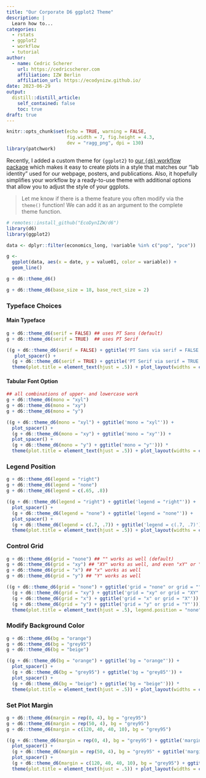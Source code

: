 ```yaml
---
title: "Our Corporate D6 ggplot2 Theme"
description: |
  Learn how to...
categories:
  - rstats
  - ggplot2
  - workflow
  - tutorial
author:
  - name: Cedric Scherer
    url: https://cedricscherer.com
    affiliation: IZW Berlin
    affiliation_url: https://ecodynizw.github.io/
date: 2023-06-29
output:
  distill::distill_article:
    self_contained: false
    toc: true
draft: true
---
```


```r
knitr::opts_chunk$set(echo = TRUE, warning = FALSE, 
                      fig.width = 7, fig.height = 4.3,
                      dev = "ragg_png", dpi = 130)
library(patchwork)
```

Recently, I added a custom theme for `{ggplot2}` to [our `{d6}` workflow package](https://ecodynizw.github.io/posts/d6package/) which makes it easy to create plots in a style that matches our "lab identity" used for our webpage, posters, and publications. Also, it hopefully simplifies your workflow by a ready-to-use theme with additional options that allow you to adjust the style of your ggplots.

> Let me know if there is a theme feature you often modify via the `theme()` function! We can add it as an argument to the complete theme function.


```r
# remotes::install_github("EcoDynIZW/d6")
library(d6)
library(ggplot2)
```

```r
data <- dplyr::filter(economics_long, !variable %in% c("pop", "pce"))

g <- 
  ggplot(data, aes(x = date, y = value01, color = variable)) +
  geom_line()

g + d6::theme_d6()
```

```r
g + d6::theme_d6(base_size = 18, base_rect_size = 2)
```


### Typeface Choices

#### Main Typeface

```r
g + d6::theme_d6(serif = FALSE) ## uses PT Sans (default)
g + d6::theme_d6(serif = TRUE)  ## uses PT Serif
```
```r
((g + d6::theme_d6(serif = FALSE) + ggtitle('PT Sans via serif = FALSE')) + 
   plot_spacer() +
  (g + d6::theme_d6(serif = TRUE) + ggtitle('PT Serif via serif = TRUE'))) * 
  theme(plot.title = element_text(hjust = .5)) + plot_layout(widths = c(1, .03, 1))
```


#### Tabular Font Option

```r
## all combinations of upper- and lowercase work
g + d6::theme_d6(mono = "xyl")
g + d6::theme_d6(mono = "xy")
g + d6::theme_d6(mono = "y")
```
```r
((g + d6::theme_d6(mono = "xyl") + ggtitle('mono = "xyl"')) + 
  plot_spacer() +
  (g + d6::theme_d6(mono = "xy") + ggtitle('mono = "xy"')) + 
  plot_spacer() +
  (g + d6::theme_d6(mono = "y") + ggtitle('mono = "y"'))) * 
  theme(plot.title = element_text(hjust = .5)) + plot_layout(widths = c(1, .03, 1, .05, 1))
```


### Legend Position

```r
g + d6::theme_d6(legend = "right")
g + d6::theme_d6(legend = "none")
g + d6::theme_d6(legend = c(.65, .8))
```
```r
((g + d6::theme_d6(legend = "right") + ggtitle('legend = "right"')) + 
  plot_spacer() +
  (g + d6::theme_d6(legend = "none") + ggtitle('legend = "none"')) + 
  plot_spacer() +
  (g + d6::theme_d6(legend = c(.7, .7)) + ggtitle('legend = c(.7, .7)'))) * 
  theme(plot.title = element_text(hjust = .5)) + plot_layout(widths = c(1, .03, 1, .05, 1))
```


### Control Grid

```r
g + d6::theme_d6(grid = "none") ## "" works as well (default)
g + d6::theme_d6(grid = "xy") ## "XY" works as well, and even "xY" or "Xy"
g + d6::theme_d6(grid = "x") ## "x" works as well
g + d6::theme_d6(grid = "y") ## "Y" works as well
```
```r
((g + d6::theme_d6(grid = "none") + ggtitle('grid = "none" or grid = ""')) + 
  (g + d6::theme_d6(grid = "xy") + ggtitle('grid = "xy" or grid = "XY"')) + 
  (g + d6::theme_d6(grid = "x") + ggtitle('grid = "x" or grid = "X"')) + 
  (g + d6::theme_d6(grid = "y") + ggtitle('grid = "y" or grid = "Y"'))) * 
  theme(plot.title = element_text(hjust = .5), legend.position = "none")
```


### Modify Background Color

```r
g + d6::theme_d6(bg = "orange")
g + d6::theme_d6(bg = "grey95")
g + d6::theme_d6(bg = "beige")
```
```r
((g + d6::theme_d6(bg = "orange") + ggtitle('bg = "orange"')) + 
  plot_spacer() +
  (g + d6::theme_d6(bg = "grey95") + ggtitle('bg = "grey85"')) + 
  plot_spacer() +
  (g + d6::theme_d6(bg = "beige") + ggtitle('bg = "beige"'))) * 
  theme(plot.title = element_text(hjust = .5)) + plot_layout(widths = c(1, .03, 1, .03, 1))
```


### Set Plot Margin

```r
g + d6::theme_d6(margin = rep(0, 4), bg = "grey95")
g + d6::theme_d6(margin = rep(50, 4), bg = "grey95")
g + d6::theme_d6(margin = c(120, 40, 40, 10), bg = "grey95")
```
```r
((g + d6::theme_d6(margin = rep(0, 4), bg = "grey95") + ggtitle('margin = rep(0, 4)')) + 
  plot_spacer() +
  (g + d6::theme_d6(margin = rep(50, 4), bg = "grey95" + ggtitle('margin = rep(50, 4)')) + 
  plot_spacer() +
  (g + d6::theme_d6(margin = c(120, 40, 40, 10), bg = "grey95") + ggtitle('margin = c(120, 40, 40, 10)')))) * 
  theme(plot.title = element_text(hjust = .5)) + plot_layout(widths = c(1, .03, 1, .05, 1))
```
